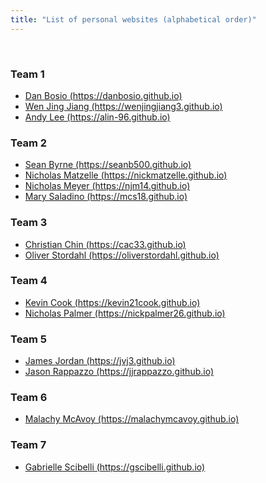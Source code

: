 ```yaml
---
title: "List of personal websites (alphabetical order)"
---
```


<br>
  
### Team 1

- [Dan Bosio (https://danbosio.github.io)](https://danbosio.github.io){target="_blank"}
- [Wen Jing Jiang (https://wenjingjiang3.github.io)](https://wenjingjiang3.github.io){target="_blank"}
- [Andy Lee (https://alin-96.github.io)](https://alin-96.github.io){target="_blank"}

### Team 2

- [Sean Byrne (https://seanb500.github.io)](https://seanb500.github.io){target="_blank"}
- [Nicholas Matzelle (https://nickmatzelle.github.io)](https://nickmatzelle.github.io){target="_blank"}
- [Nicholas Meyer (https://njm14.github.io)](https://njm14.github.io){target="_blank"}
- [Mary Saladino (https://mcs18.github.io)](https://mcs18.github.io){target="_blank"}


### Team 3

- [Christian Chin (https://cac33.github.io)](https://cac33.github.io){target="_blank"}
- [Oliver Stordahl (https://oliverstordahl.github.io)](https://oliverstordahl.github.io){target="_blank"}


### Team 4

- [Kevin Cook (https://kevin21cook.github.io)](https://kevin21cook.github.io){target="_blank"}
- [Nicholas Palmer (https://nickpalmer26.github.io)](https://nickpalmer26.github.io){target="_blank"}



### Team 5

- [James Jordan (https://jvj3.github.io)](https://jvj3.github.io){target="_blank"}
- [Jason Rappazzo (https://jjrappazzo.github.io)](https://jjrappazzo.github.io){target="_blank"}



### Team 6

- [Malachy McAvoy (https://malachymcavoy.github.io)](https://malachymcavoy.github.io){target="_blank"}




### Team 7

- [Gabrielle Scibelli (https://gscibelli.github.io)](https://gscibelli.github.io){target="_blank"}


